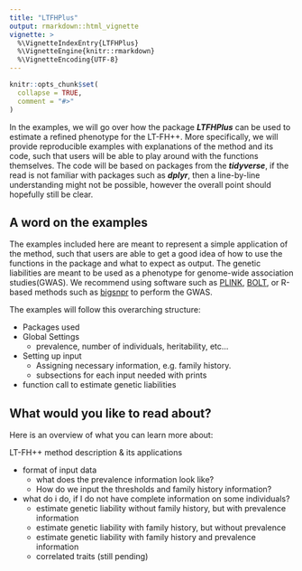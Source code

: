 ```yaml
---
title: "LTFHPlus"
output: rmarkdown::html_vignette
vignette: >
  %\VignetteIndexEntry{LTFHPlus}
  %\VignetteEngine{knitr::rmarkdown}
  %\VignetteEncoding{UTF-8}
---
```


```r
knitr::opts_chunk$set(
  collapse = TRUE,
  comment = "#>"
)
```

In the examples, we will go over how the package ***LTFHPlus*** can be used to estimate a refined phenotype for the LT-FH++. More specifically, we will provide reproducible examples with explanations of the method and its code, such that users will be able to play around with the functions themselves. The code will be based on packages from the ***tidyverse***, if the read is not familiar with packages such as ***dplyr***, then a line-by-line understanding might not be possible, however the overall point should hopefully still be clear. 

## A word on the examples

The examples included here are meant to represent a simple application of the method, such that users are able to get a good idea of how to use the functions in the package and what to expect as output. The genetic liabilities are meant to be used as a phenotype for genome-wide association studies(GWAS). We recommend using software such as [PLINK](https://www.cog-genomics.org/plink/), [BOLT](https://alkesgroup.broadinstitute.org/BOLT-LMM/BOLT-LMM_manual.html), or R-based methods such as [bigsnpr](https://privefl.github.io/bigsnpr/) to perform the GWAS. 


The examples will follow this overarching structure:

* Packages used
* Global Settings
  + prevalence, number of individuals, heritability, etc...
* Setting up input
  + Assigning necessary information, e.g. family history.
  + subsections for each input needed with prints
* function call to estimate genetic liabilities


<!-- ```{r} -->
<!-- plot(seq(10,100), LTFHPlus::age_to_cir(age = seq(10,100))) -->
<!-- ``` -->
## What would you like to read about?


Here is an overview of what you can learn more about:


LT-FH++ method description & its applications

* format of input data
  + what does the prevalence information look like?
  + How do we input the thresholds and family history information?
* what do i do, if I do not have complete information on some individuals?
  + estimate genetic liability without family history, but with prevalence information
  + estimate genetic liability with family history, but without prevalence
  + estimate genetic liability with family history and prevalence information
  + correlated traits (still pending)


